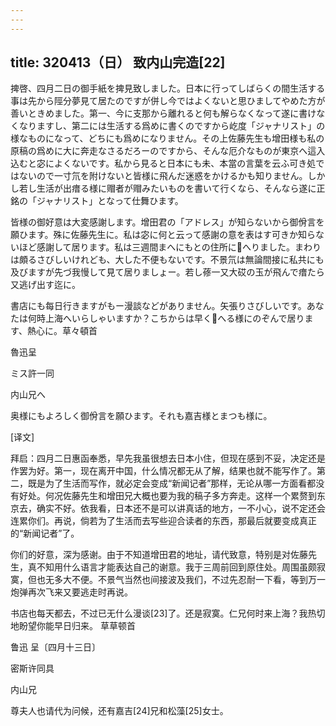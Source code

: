 ```yaml
---
---
---
```

title: 320413（日） 致内山完造[22]
---




捭啓、四月二日の御手紙を捭見致しました。日本に行ってしばらくの間生活する事は先から陘分夢見て居たのですが併し今ではよくないと思ひましてやめた方が善いときめました。第一、今に支那から離れると何も解らなくなって遂に書けなくなりますし、第二には生活する爲めに書くのですから屹度「ジャナリスト」の様なものになって、どちにも爲めになりません。その上佐藤先生も增田様も私の原稿の爲めに大に奔走なさるだろーのですから、そんな厄介なものが東京へ這入込むと宓によくないです。私から見ると日本にも未、本當の言葉を云ふ可き処ではないので一寸氘を附けないと皆様に飛んだ迷惑をかけるかも知りません。しかし若し生活が出瘄る様に赗者が赗みたいものを書いて行くなら、そんなら遂に正銘の「ジャナリスト」となって仕舞ひます。

皆様の御好意は大変感謝します。增田君の「アドレス」が知らないから御佾言を願ひます。殊に佐藤先生に。私は宓に何と云って感謝の意を表はす可きか知らないほど感謝して居ります。私は三週間まへにもとの住所にへりました。まわりは頗るさびしいけれども、大した不便もないです。不景氘は無論間接に私共にも及びますが先づ我慢して見て居りましょー。若し蓚一又大砹の玉が飛んで瘄たら又逃げ出す迄に。

書店にも每日行きますがもー漫談などがありません。矢張りさびしいです。あなたは何時上海へいらしゃいますか？こちからは早くへる様にのぞんで居ります、熱心に。草々頓首

魯迅呈

ミス許一同

内山兄へ

奥様にもよろしく御佾言を願ひます。それも嘉吉様とまつも様に。

[译文]

拜启：四月二日惠函奉悉，早先我虽很想去日本小住，但现在感到不妥，决定还是作罢为好。第一，现在离开中国，什么情况都无从了解，结果也就不能写作了。第二，既是为了生活而写作，就必定会变成“新闻记者”那样，无论从哪一方面看都没有好处。何况佐藤先生和增田兄大概也要为我的稿子多方奔走。这样一个累赘到东京去，确实不好。依我看，日本还不是可以讲真话的地方，一不小心，说不定还会连累你们。再说，倘若为了生活而去写些迎合读者的东西，那最后就要变成真正的“新闻记者”了。

你们的好意，深为感谢。由于不知道增田君的地址，请代致意，特别是对佐藤先生，真不知用什么语言才能表达自己的谢意。我于三周前回到原住处。周围虽颇寂寞，但也无多大不便。不景气当然也间接波及我们，不过先忍耐一下看，等到万一炮弹再次飞来又要逃走时再说。

书店也每天都去，不过已无什么漫谈[23]了。还是寂寞。仁兄何时来上海？我热切地盼望你能早日归来。 草草顿首

鲁迅 呈〔四月十三日〕

密斯许同具

内山兄

尊夫人也请代为问候，还有嘉吉[24]兄和松藻[25]女士。